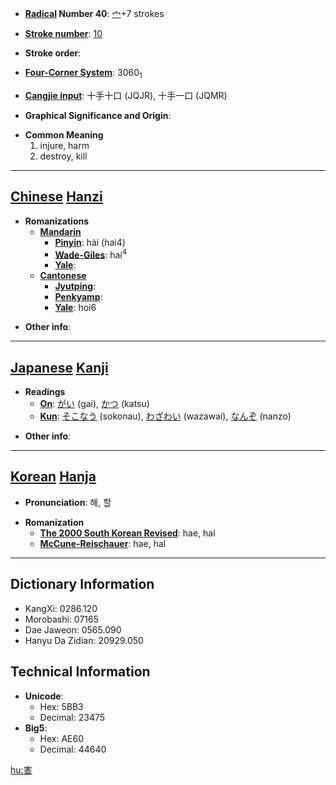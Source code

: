 * '''[[Wiktionary:Chinese radical index| Radical]] Number 40''': [[Wiktionary:Chinese radical index 宀|宀]]+7 strokes

* '''[[Wiktionary:Chinese total strokes index|Stroke number]]''': [[Wiktionary:Chinese total strokes index 10|10]]

* '''Stroke order''': 

* '''[[Wiktionary:Chinese four corner index|Four-Corner System]]''': 3060<sub>1</sub>

* '''[[Wiktionary:Chinese Cangjie index|Cangjie input]]''': 十手十口 (JQJR), 十手一口 (JQMR)

* '''Graphical Significance and Origin''': 

* '''Common Meaning'''
*#injure, harm
*# destroy, kill


----

== [[Chinese]] [[Hanzi]] ==

* '''Romanizations'''
** '''[[Mandarin]]'''
*** '''[[Pinyin]]''': hài (hai4)
*** '''[[Wade-Giles]]''': hai<sup>4</sup>
*** '''[[Yale]]''': 
** '''[[Cantonese]]'''
*** '''[[Jyutping]]''':
*** '''[[Penkyamp]]''': 
*** '''[[Yale]]''': hoi6

* '''Other info''': 

----

== [[Japanese]] [[Kanji]] ==

* '''Readings'''
** '''[[On]]''': [[がい]] (gai), [[かつ]] (katsu)
** '''[[Kun]]''': [[そこなう]] (sokonau), [[わざわい]] (wazawai), [[なんぞ]] (nanzo)

* '''Other info''':  

----

== [[Korean]] [[Hanja]] ==

* '''Pronunciation''': 해, 할

* '''Romanization'''
** '''[[The 2000 South Korean Revised Romanization|The 2000 South Korean Revised]]''': hae, hal
** '''[[McCune-Reischauer]]''': hae, hal

----

== Dictionary Information ==

* KangXi: 0286.120
* Morobashi: 07165
* Dae Jaweon: 0565.090
* Hanyu Da Zidian: 20929.050

== Technical Information ==

* '''Unicode''':
** Hex: 5BB3
** Decimal: 23475
* '''Big5''':
** Hex: AE60
** Decimal: 44640

[[hu:害]]